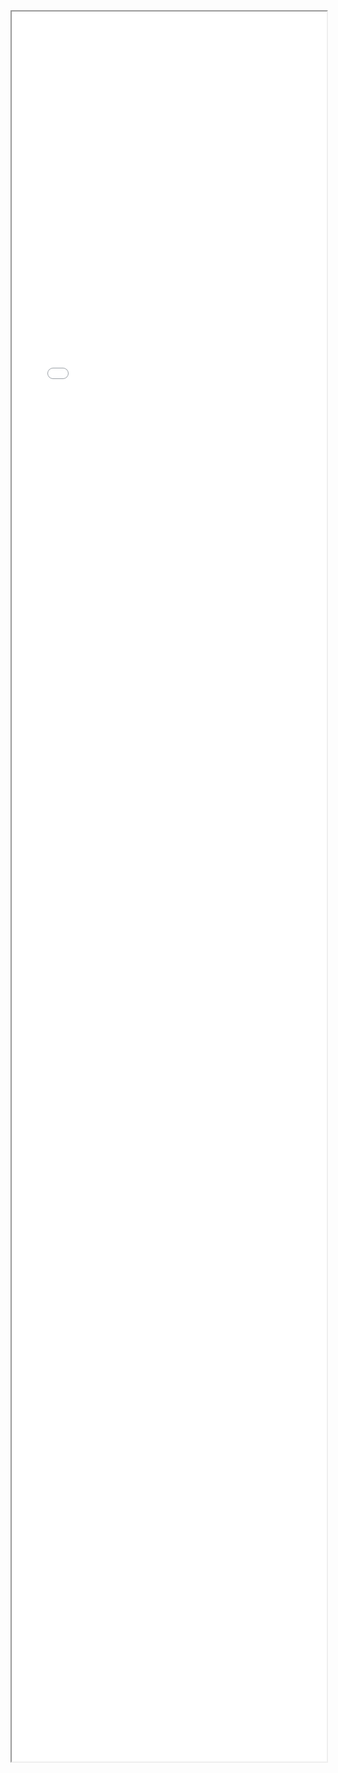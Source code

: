 <iframe style="width:100%; height: 70vh;" src="html/map_manchester_2016_residence_pct.html" title="Map"></iframe>
